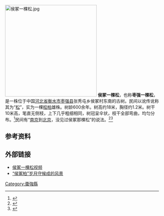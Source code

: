[[File:侯冢一棵松.jpg|300px]]
'''侯冢一棵松'''，也称'''枣强一棵松'''，是一株位于中国[[河北省|河北省]][[衡水市|衡水市]][[枣强县|枣强县]]张秀屯乡侯冢村东南的古树。民间以讹传讹称其为“[[松树|松]]”，实为一棵[[桧柏|桧柏]]雄株。树龄600余年。树高约18米，胸径约1.2米。树干10米高，笔直无侧枝，上下几乎粗细相同，树冠呈伞状，枝干全部弯曲，均匀分布。<ref>{{cite web|url=http://www.54heb.com/sndby/index.do?templet=xj_content&id=6753&cid=109080&type=5|author=共青团枣强县委|title=侯冢古松|date=2009-07-23|accessdate=2011-06-01}}{{dead link|date=2017年11月 |bot=InternetArchiveBot |fix-attempted=yes }}</ref>民间有“[[南京|南京]]到[[北京|北京]]，没见过侯冢那棵松”的说法。<ref>{{cite web|url=http://www.hebly.gov.cn/menu/show.php?pid=24|author=河北林业网|title=第四章　古树名木资源|accessdate=2011-06-01|archive-url=https://web.archive.org/web/20071107171936/http://www.hebly.gov.cn/menu/show.php?pid=24|archive-date=2007-11-07|dead-url=yes}}</ref><ref>{{cite web|url=http://www.0318media.com/a/wenhua/8/2011/0525/13811.html|author=衡水晚报|title=漫话枣强果村庙|date=2011-05-25|accessdate=2011-06-01}}{{dead link|date=2017年11月 |bot=InternetArchiveBot |fix-attempted=yes }}</ref>

==参考资料==
{{reflist}}

==外部链接==
*[http://v.youku.com/v_show/id_XMzE4MjMxMjg=.html/ 侯冢一棵松视频] {{Wayback|url=http://v.youku.com/v_show/id_XMzE4MjMxMjg=.html/ |date=20190313082458 }}
*[http://shuzibao.0318media.com/NightPaper/Html/2011-5-4/News_8014.html/ “侯冢柏”岁月守候成的风景]{{dead link|date=2017年11月 |bot=InternetArchiveBot |fix-attempted=yes }}

[[Category:棗強縣|Category:棗強縣]]